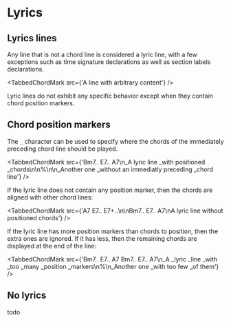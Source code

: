 
# Lyrics

## Lyrics lines

Any line that is not a chord line is considered a lyric line, with a few exceptions such as time signature declarations as well as section labels declarations.

<TabbedChordMark src={'A line with arbitrary content'} />

Lyric lines do not exhibit any specific behavior except when they contain chord position markers. 

## Chord position markers

The `_` character can be used to specify where the chords of the immediately preceding chord line should be played.

<TabbedChordMark src={'Bm7.. E7.. A7\n_A lyric line _with positioned _chords\n\n%\n\n_Another one _without an immediatly preceding _chord line'} />

If the lyric line does not contain any position marker, then the chords are aligned with other chord lines:

<TabbedChordMark src={'A7 E7.. E7+..\n\nBm7.. E7.. A7\nA lyric line without positioned chords'} />

If the lyric line has more position markers than chords to position, then the extra ones are ignored. 
If it has less, then the remaining chords are displayed at the end of the line:

<TabbedChordMark src={'Bm7.. E7.. A7 Bm7.. E7.. A7\n_A _lyric _line _with _too _many _position _markers\n%\n_Another one _with too few _of them'} />

## No lyrics

todo